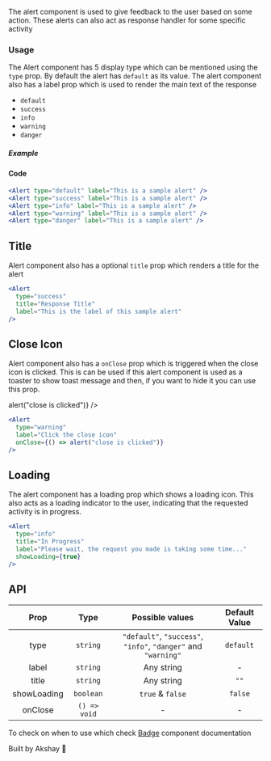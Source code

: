 
The alert component is used to give feedback to the user based on some action. These alerts can also act as
response handler for some specific activity

### Usage

The Alert component has 5 display type which can be mentioned using the `type` prop. By default the alert has `default` as its
value. The alert component also has a label prop which is used to render the main text of the response

- `default`
- `success`
- `info`
- `warning`
- `danger`

##### Example

<div style={{ padding: "10px 0px" }}>
  <div style={{ padding: "10px 0px" }}>
    <Alert type="default" label="This is a sample alert" />
  </div>
  <div style={{ padding: "10px 0px" }}>
    <Alert type="success" label="This is a sample alert" />
  </div>
  <div style={{ padding: "10px 0px" }}>
    <Alert type="info" label="This is a sample alert" />
  </div>
  <div style={{ padding: "10px 0px" }}>
    <Alert type="warning" label="This is a sample alert" />
  </div>
  <div style={{ padding: "10px 0px" }}>
    <Alert type="danger" label="This is a sample alert" />
  </div>
</div>

#### Code

```jsx
<Alert type="default" label="This is a sample alert" />
<Alert type="success" label="This is a sample alert" />
<Alert type="info" label="This is a sample alert" />
<Alert type="warning" label="This is a sample alert" />
<Alert type="danger" label="This is a sample alert" />

```

## Title

Alert component also has a optional `title` prop which renders a title for the alert

<div style={{ padding: "30px 0px" }}>
  <Alert
    type="success"
    title="Response Title"
    label="This is the label of this sample alert"
  />
</div>

```jsx
<Alert
  type="success"
  title="Response Title"
  label="This is the label of this sample alert"
/>
```

## Close Icon

Alert component also has a `onClose` prop which is triggered when the close icon is clicked. This is can be used if this alert component is used as a
toaster to show toast message and then, if you want to hide it you can use this prop.

<div style={{ padding: "30px 0px" }}>
  <Alert
    type="warning"
    label="Click the close icon"
    onClose={() => alert("close is clicked")}
  />
</div>

```jsx
<Alert
  type="warning"
  label="Click the close icon"
  onClose={() => alert("close is clicked")}
/>
```

## Loading

The alert component has a loading prop which shows a loading icon. This also acts as a loading indicator to the user, indicating that
the requested activity is in progress.

<div style={{ padding: "30px 0px" }}>
  <Alert
    type="info"
    title="In Progress"
    label="Your request is in progress"
    showLoading={true}
  />
</div>

```jsx
<Alert
  type="info"
  title="In Progress"
  label="Please wait, the request you made is taking some time..."
  showLoading={true}
/>
```

## API

|    Prop     |     Type     |                        Possible values                         | Default Value |
| :---------: | :----------: | :------------------------------------------------------------: | :-----------: |
|    type     |   `string`   | `"default"`, `"success"`, `"info"`, `"danger"` and `"warning"` |   `default`   |
|    label    |   `string`   |                           Any string                           |       -       |
|    title    |   `string`   |                           Any string                           |     `""`      |
| showLoading |  `boolean`   |                        `true` & `false`                        |    `false`    |
|   onClose   | `() => void` |                               -                                |       -       |

To check on when to use which check [Badge](?path=/docs/palette-badge--when-to-use) component documentation

Built by Akshay 🤙
